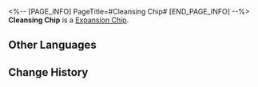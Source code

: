 <%-- [PAGE_INFO]
PageTitle=#Cleansing Chip#
[END_PAGE_INFO] --%>
{{Item Infobox
|id          = 250229
|image       = Item Cleansing Chip.png
|type        = Expansion Chip
|invCategory = 
|rarity      = 3
|effect      = Dispels one buff on the target when attacking. If the buff is successfully dispelled, increase the DMG of this attack.
|description = A game item in Aetherium Wars. Aether Spirits will gain a special enhanced ability after equipping it.
}}
'''Cleansing Chip''' is a [[Expansion Chip]].

==Other Languages==
{{Other Languages
|en   = Cleansing Chip
|zhs  = 净化清理芯片
|zht  = 淨化清理晶片
|ja   = チップ「ストレージ管理」
|ko   = 청소 정리 칩
|es   = Chip de depuración
|fr   = Puce de purification
|ru   = Очищающий чип
|th   = ชิปเคลียร์ข้อมูล
|vi   = Chip Dọn Dẹp
|de   = Chip: Reinigender Neustart
|id   = Cleansing Chip
|pt   = Chip de Varredura
}}

==Change History==
{{Change History|2.0}}